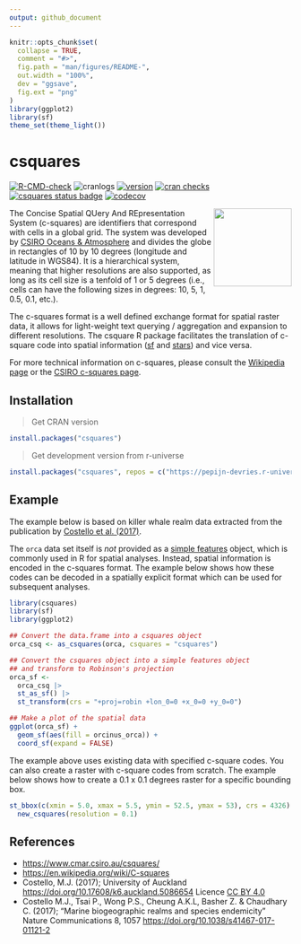```yaml
---
output: github_document
---
```


```r
knitr::opts_chunk$set(
  collapse = TRUE,
  comment = "#>",
  fig.path = "man/figures/README-",
  out.width = "100%",
  dev = "ggsave",
  fig.ext = "png"
)
library(ggplot2)
library(sf)
theme_set(theme_light())

```

# csquares

<!-- badges: start -->
[![R-CMD-check](https://github.com/pepijn-devries/csquares/actions/workflows/R-CMD-check.yaml/badge.svg)](https://github.com/pepijn-devries/csquares/actions/workflows/R-CMD-check.yaml)
![cranlogs](https://cranlogs.r-pkg.org/badges/csquares)
[![version](https://www.r-pkg.org/badges/version/csquares)](https://CRAN.R-project.org/package=csquares)
[![cran checks](https://badges.cranchecks.info/worst/csquares.svg)](https://cran.r-project.org/web/checks/check_results_csquares.html)
[![csquares status badge](https://pepijn-devries.r-universe.dev/badges/csquares)](https://pepijn-devries.r-universe.dev/csquares)
[![codecov](https://codecov.io/gh/pepijn-devries/csquares/graph/badge.svg?token=WCN5V5KJTH)](https://app.codecov.io/gh/pepijn-devries/csquares)
<!-- badges: end -->

<img src="man/figures/logo.png" align="right" height="139" alt="" />

The Concise Spatial QUery And REpresentation System (c-squares) are identifiers that
correspond with cells in a global grid. The system was developed by
[CSIRO Oceans & Atmosphere](https://en.wikipedia.org/wiki/CSIRO_Oceans_and_Atmosphere) and
divides the globe in rectangles of 10 by 10 degrees (longitude and latitude in
WGS84). It is a hierarchical system, meaning that higher resolutions are also supported,
as long as its cell size is a tenfold of 1 or 5 degrees (i.e., cells can have the following
sizes in degrees: 10, 5, 1, 0.5, 0.1, etc.).

The c-squares format is a well defined exchange format for spatial raster data, it allows
for light-weight text querying / aggregation and expansion to different resolutions. The
csquare R package facilitates the translation of c-square code into spatial information
([sf](https://r-spatial.github.io/sf/) and [stars](https://r-spatial.github.io/stars/))
and vice versa.

For more technical information on c-squares, please consult the
[Wikipedia page](https://en.wikipedia.org/wiki/C-squares) or the
[CSIRO c-squares page](https://www.cmar.csiro.au/csquares/).

## Installation

> Get CRAN version
```r
install.packages("csquares")
```

> Get development version from r-universe
```r
install.packages("csquares", repos = c("https://pepijn-devries.r-universe.dev", "https://cloud.r-project.org"))
```

## Example

The example below is based on killer whale realm data extracted from the publication by
[Costello et al. (2017)](#references).

The `orca` data set itself is *not* provided as a [simple features](https://r-spatial.github.io/sf/)
object, which is commonly used in R for spatial analyses. Instead, spatial information is encoded in
the c-squares format. The example below shows how these codes can be decoded in a spatially explicit
format which can be used for subsequent analyses.

```r
library(csquares)
library(sf)
library(ggplot2)

## Convert the data.frame into a csquares object
orca_csq <- as_csquares(orca, csquares = "csquares")

## Convert the csquares object into a simple features object
## and transform to Robinson's projection
orca_sf <-
  orca_csq |>
  st_as_sf() |>
  st_transform(crs = "+proj=robin +lon_0=0 +x_0=0 +y_0=0")

## Make a plot of the spatial data
ggplot(orca_sf) +
  geom_sf(aes(fill = orcinus_orca)) +
  coord_sf(expand = FALSE)
```

The example above uses existing data with specified c-square codes. You can also
create a raster with c-square codes from scratch. The example below shows how to
create a 0.1 x 0.1 degrees raster for a specific bounding box.

```r
st_bbox(c(xmin = 5.0, xmax = 5.5, ymin = 52.5, ymax = 53), crs = 4326) |>
  new_csquares(resolution = 0.1)
```

## References

 * <https://www.cmar.csiro.au/csquares/>
 * <https://en.wikipedia.org/wiki/C-squares>
 * Costello, M.J. (2017); University of Auckland <https://doi.org/10.17608/k6.auckland.5086654>
   Licence [CC BY 4.0](https://creativecommons.org/licenses/by/4.0/)
 * Costello M.J., Tsai P., Wong P.S., Cheung A.K.L, Basher Z. & Chaudhary C. (2017);
   "Marine biogeographic realms and species endemicity" Nature Communications 8, 1057
   <https://doi.org/10.1038/s41467-017-01121-2>
